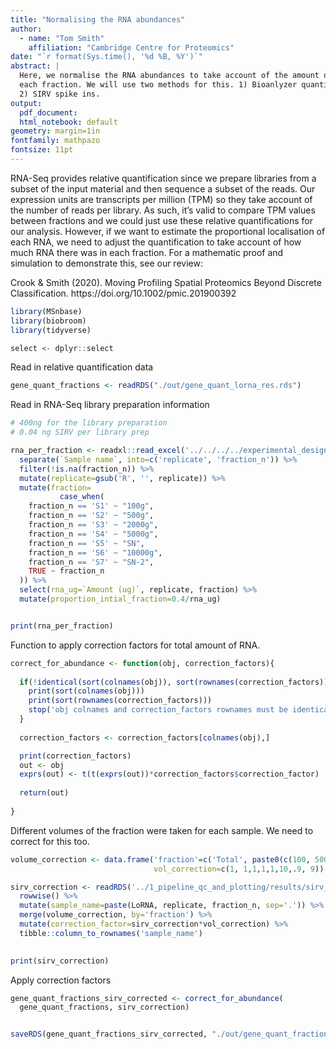 ```yaml
---
title: "Normalising the RNA abundances"
author:
  - name: "Tom Smith"
    affiliation: "Cambridge Centre for Proteomics"
date: "`r format(Sys.time(), '%d %B, %Y')`"
abstract: | 
  Here, we normalise the RNA abundances to take account of the amount of RNA in
  each fraction. We will use two methods for this. 1) Bioanlyzer quantification.
  2) SIRV spike ins. 
output:
  pdf_document:
  html_notebook: default
geometry: margin=1in
fontfamily: mathpazo
fontsize: 11pt
---
```


RNA-Seq provides relative quantification since we prepare libraries from a subset
of the input material and then sequence a subset of the reads. Our expression units
are transcripts per million (TPM) so they take account of the number of reads
per library. As such, it's valid to compare TPM values between fractions and
we could just use these relative quantifications for our analysis. However, if
we want to estimate the proportional localisation of each RNA, we need to adjust
the quantification to take account of how much RNA there was in each fraction. 
For a mathematic proof and simulation to demonstrate this, see our review:

Crook & Smith (2020). Moving Profiling Spatial Proteomics Beyond Discrete
Classification. https://doi.org/10.1002/pmic.201900392

```r
library(MSnbase)
library(biobroom)
library(tidyverse)

select <- dplyr::select
```


Read in relative quantification data
```r
gene_quant_fractions <- readRDS("./out/gene_quant_lorna_res.rds")

```

Read in RNA-Seq library preparation information
```r

# 400ng for the library preparation
# 0.04 ng SIRV per library prep

rna_per_fraction <- readxl::read_excel('../../../../experimental_design/sLoRNA_RNA_details.xlsx') %>%
  separate(`Sample name`, into=c('replicate', 'fraction_n')) %>%
  filter(!is.na(fraction_n)) %>%
  mutate(replicate=gsub('R', '', replicate)) %>%
  mutate(fraction=
           case_when(
    fraction_n == 'S1' ~ "100g",
    fraction_n == 'S2' ~ "500g",
    fraction_n == 'S3' ~ "2000g",
    fraction_n == 'S4' ~ "5000g",
    fraction_n == 'S5' ~ "SN",
    fraction_n == 'S6' ~ "10000g",
    fraction_n == 'S7' ~ "SN-2",
    TRUE ~ fraction_n
  )) %>%
  select(rna_ug=`Amount (ug)`, replicate, fraction) %>%
  mutate(proportion_intial_fraction=0.4/rna_ug)


print(rna_per_fraction)
```


Function to apply correction factors for total amount of RNA.
```r
correct_for_abundance <- function(obj, correction_factors){
  
  if(!identical(sort(colnames(obj)), sort(rownames(correction_factors)))){
    print(sort(colnames(obj)))
    print(sort(rownames(correction_factors)))
    stop('obj colnames and correction_factors rownames must be identical (post sort)')
  }
    
  correction_factors <- correction_factors[colnames(obj),]

  print(correction_factors)
  out <- obj
  exprs(out) <- t(t(exprs(out))*correction_factors$correction_factor)
  
  return(out)
  
}

```

Different volumes of the fraction were taken for each sample. We need to correct for this too.
```r

volume_correction <- data.frame('fraction'=c('Total', paste0(c(100, 500, 2000, 5000), 'g'), 'SN', '10000g', 'SN-2'),
                                vol_correction=c(1, 1,1,1,1,10,.9, 9))

sirv_correction <- readRDS('../1_pipeline_qc_and_plotting/results/sirv_correction.rds')  %>%
  rowwise() %>%
  mutate(sample_name=paste(LoRNA, replicate, fraction_n, sep='.')) %>%
  merge(volume_correction, by='fraction') %>%
  mutate(correction_factor=sirv_correction*vol_correction) %>%
  tibble::column_to_rownames('sample_name')
  

print(sirv_correction)

```
Apply correction factors
```r

gene_quant_fractions_sirv_corrected <- correct_for_abundance(
  gene_quant_fractions, sirv_correction)



```


```r
saveRDS(gene_quant_fractions_sirv_corrected, "./out/gene_quant_fractions_sirv_corrected.rds")
```

